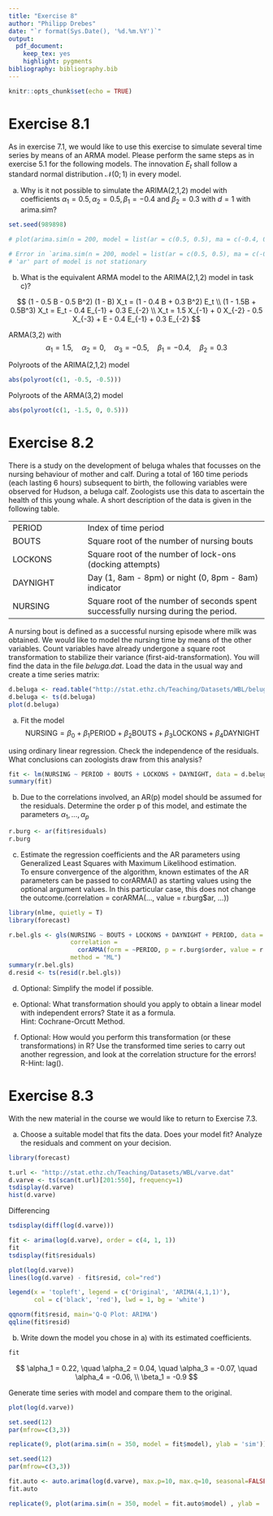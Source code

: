 ```yaml
---
title: "Exercise 8"
author: "Philipp Drebes"
date: "`r format(Sys.Date(), '%d.%m.%Y')`"
output:
  pdf_document: 
    keep_tex: yes
    highlight: pygments
bibliography: bibliography.bib
---
```


```r
knitr::opts_chunk$set(echo = TRUE)
```

# Exercise 8.1

As in exercise 7.1, we would like to use this exercise to simulate several time series by means of an ARMA model. Please perform the same steps as in exercise 5.1 for the following models. The innovation $E_t$ shall follow a standard normal distribution $\mathcal{N}(0; 1)$ in every model.

a)  Why is it not possible to simulate the ARIMA(2,1,2) model with coefficients $\alpha_1 = 0.5, \alpha_2 = 0.5, \beta_1 = -0.4$ and $\beta_2 = 0.3$ with $d = 1$ with arima.sim?

```r
set.seed(989898)

# plot(arima.sim(n = 200, model = list(ar = c(0.5, 0.5), ma = c(-0.4, 0.3), d = 1)))

# Error in `arima.sim(n = 200, model = list(ar = c(0.5, 0.5), ma = c(-0.4, 0.3), d = 1))`:
# 'ar' part of model is not stationary
```

\textcolor{blue}{It's not possible to simulate the model with arima.sim, because the auto regressive part of the model is not stationary. $X_1, X_0$ and $X_{-1}$ are not defined, so R assumes $X_0$ and $X_{-1}$ to be $0$. R uses a 'burn-in' period and discards this data before continuing the simulation \cite{ArimaSimFunction}. If I understood this post on Stackexchange \\cite{haugAnswerArPart2022} correct, this will only work if the conditional distribution implies stationarity, because then the process will converge from the stationarity distribution in long run.}

b)  What is the equivalent ARMA model to the ARIMA(2,1,2) model in task c)?

\textcolor{blue}{It will be an ARMA(3,2) model.}

$$
(1 - 0.5 B - 0.5 B^2) (1 - B) X_t = (1 - 0.4 B + 0.3 B^2) E_t \\
(1 - 1.5B + 0.5B^3) X_t = E_t - 0.4 E_{-1} + 0.3 E_{-2} \\
X_t = 1.5 X_{-1} + 0 X_{-2} - 0.5 X_{-3} + E - 0.4 E_{-1} + 0.3 E_{-2}
$$

ARMA(3,2) with $$\alpha_1 = 1.5, \quad \alpha_2 = 0, \quad \alpha_3 = -0.5, \quad \beta_1 = -0.4, \quad \beta_2 = 0.3$$

Polyroots of the ARIMA(2,1,2) model

```r
abs(polyroot(c(1, -0.5, -0.5)))
```

Polyroots of the ARMA(3,2) model

```r
abs(polyroot(c(1, -1.5, 0, 0.5)))
```

# Exercise 8.2

There is a study on the development of beluga whales that focusses on the nursing behaviour of mother and calf. During a total of 160 time periods (each lasting 6 hours) subsequent to birth, the following variables were observed for Hudson, a beluga calf. Zoologists use this data to ascertain the health of this young whale. A short description of the data is given in the following table.

|          |                                                                                    |
|---------------------|---------------------------------------------------|
| PERIOD   | Index of time period                                                               |
| BOUTS    | Square root of the number of nursing bouts                                         |
| LOCKONS  | Square root of the number of lock-ons (docking attempts)                           |
| DAYNIGHT | Day (1, 8am - 8pm) or night (0, 8pm - 8am) indicator                               |
| NURSING  | Square root of the number of seconds spent successfully nursing during the period. |

A nursing bout is defined as a successful nursing episode where milk was obtained. We would like to model the nursing time by means of the other variables. Count variables have already undergone a square root transformation to stabilize their variance (first-aid-transformation). You will find the data in the file *beluga.dat*. Load the data in the usual way and create a time series matrix:

```r
d.beluga <- read.table("http://stat.ethz.ch/Teaching/Datasets/WBL/beluga.dat", header = TRUE)
d.beluga <- ts(d.beluga)
plot(d.beluga)
```

a)  Fit the model $$
    \text{NURSING} = \beta_0 + \beta_1 \text{PERIOD} + \beta_2 \text{BOUTS} + \beta_3 \text{LOCKONS} + \beta_4 \text{DAYNIGHT} 
    $$

using ordinary linear regression. Check the independence of the residuals. What conclusions can zoologists draw from this analysis?

```r
fit <- lm(NURSING ~ PERIOD + BOUTS + LOCKONS + DAYNIGHT, data = d.beluga)
summary(fit)
```

\textcolor{blue}{}

b)  Due to the correlations involved, an AR(p) model should be assumed for the residuals. Determine the order p of this model, and estimate the parameters $\alpha_1, \dots, \alpha_p$

```r
r.burg <- ar(fit$residuals)
r.burg
```

\textcolor{blue}{The order p is 2 with $\alpha_1 = 0.2837$ and $\alpha_2 = 0.3201$}

c)  Estimate the regression coefficients and the AR parameters using Generalized Least Squares with Maximum Likelihood estimation.\
    To ensure convergence of the algorithm, known estimates of the AR parameters can be passed to corARMA() as starting values using the optional argument values. In this particular case, this does not change the outcome.(correlation = corARMA(..., value = r.burg\$ar, ...))

```r
library(nlme, quietly = T)
library(forecast)

r.bel.gls <- gls(NURSING ~ BOUTS + LOCKONS + DAYNIGHT + PERIOD, data = d.beluga,
                 correlation = 
                   corARMA(form = ~PERIOD, p = r.burg$order, value = r.burg$ar, q = 0, fixed = FALSE), 
                 method = "ML")
summary(r.bel.gls)
d.resid <- ts(resid(r.bel.gls))
```

d)  Optional: Simplify the model if possible.

e)  Optional: What transformation should you apply to obtain a linear model with independent errors? State it as a formula.\
    Hint: Cochrane-Orcutt Method.

f)  Optional: How would you perform this transformation (or these transformations) in R? Use the transformed time series to carry out another regression, and look at the correlation structure for the errors!\
    R-Hint: lag().

# Exercise 8.3

With the new material in the course we would like to return to Exercise 7.3.

a)  Choose a suitable model that fits the data. Does your model fit? Analyze the residuals and comment on your decision.

```r
library(forecast)

t.url <- "http://stat.ethz.ch/Teaching/Datasets/WBL/varve.dat"
d.varve <- ts(scan(t.url)[201:550], frequency=1)
tsdisplay(d.varve)
hist(d.varve)
```

Differencing

```r
tsdisplay(diff(log(d.varve)))
```

```{=tex}
\textcolor{blue}{Observations: 
Cut-off of ACF at lag 1, Cut-off of PACF at lag 5 $\rightarrow$ Potentially suitable for ARMA(5,1) model
$\rightarrow$ Suitable for fitting ARIMA(4,1,1) p=4, d=1, q=1}
```
```r
fit <- arima(log(d.varve), order = c(4, 1, 1))
fit
tsdisplay(fit$residuals)
```

```r
plot(log(d.varve)) 
lines(log(d.varve) - fit$resid, col="red")

legend(x = 'topleft', legend = c('Original', 'ARIMA(4,1,1)'),
       col = c('black', 'red'), lwd = 1, bg = 'white')
```

```r
qqnorm(fit$resid, main='Q-Q Plot: ARIMA')
qqline(fit$resid)
```

b)  Write down the model you chose in a) with its estimated coefficients.

```r
fit
```

$$
\alpha_1 = 0.22, \quad \alpha_2 = 0.04, \quad \alpha_3 = -0.07, \quad \alpha_4 = -0.06, \\
\beta_1 = -0.9
$$

Generate time series with model and compare them to the original.

```r
plot(log(d.varve))
```

```r
set.seed(12)
par(mfrow=c(3,3))

replicate(9, plot(arima.sim(n = 350, model = fit$model), ylab = 'sim'))
```

\textcolor{blue}{The simulated time series look similar to the original data. However the range is not the same. The original lies between 2 and 5, whereas the simulated series have values between -3 and 3. Also, the slight curve in the original data is not represented in any of the simulations. I would assume this was due to an unusual effect, which is not happening in the simulations.}

\textcolor{blue}{Just to make sure, let's use auto.arima (not implying that this gives us a perfect result).}

```r
set.seed(12)
par(mfrow=c(3,3))

fit.auto <- auto.arima(log(d.varve), max.p=10, max.q=10, seasonal=FALSE, ic="aic")
fit.auto

replicate(9, plot(arima.sim(n = 350, model = fit.auto$model) , ylab = 'sim'))
```

\textcolor{blue}{Simulations are similar to our ARIMA(4,1,1) model. So we might be on the right track.}
